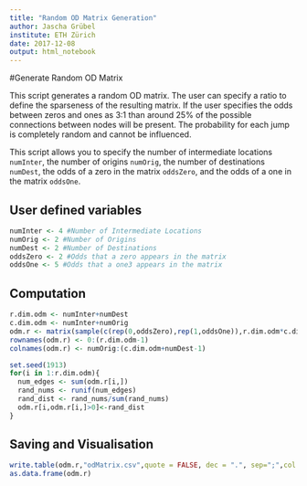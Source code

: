 ---
title: "Random OD Matrix Generation"
author: Jascha Grübel
institute: ETH Zürich
date: 2017-12-08
output: html_notebook
---

#Generate Random OD Matrix

This script generates a random OD matrix. The user can specify a ratio to define the sparseness of the resulting matrix. If the user specifies the odds between zeros and ones as 3:1 than around 25% of the possible connections between nodes will be present. The probability for each jump is completely random and cannot be influenced. 

This script allows you to specify the number of intermediate locations `numInter`, the number of origins `numOrig`, the number of destinations `numDest`, the odds of a zero in the matrix `oddsZero`, and the odds of a one in the matrix `oddsOne`.

## User defined variables
```{r}
numInter <- 4 #Number of Intermediate Locations
numOrig <- 2 #Number of Origins
numDest <- 2 #Number of Destinations
oddsZero <- 2 #Odds that a zero appears in the matrix
oddsOne <- 5 #Odds that a one3 appears in the matrix
```

## Computation
```{r}
r.dim.odm <- numInter+numDest
c.dim.odm <- numInter+numOrig
odm.r <- matrix(sample(c(rep(0,oddsZero),rep(1,oddsOne)),r.dim.odm*c.dim.odm, replace=TRUE),r.dim.odm,c.dim.odm)
rownames(odm.r) <- 0:(r.dim.odm-1)
colnames(odm.r) <- numOrig:(c.dim.odm+numDest-1)

set.seed(1913)
for(i in 1:r.dim.odm){
  num_edges <- sum(odm.r[i,])
  rand_nums <- runif(num_edges)
  rand_dist <- rand_nums/sum(rand_nums)
  odm.r[i,odm.r[i,]>0]<-rand_dist
}
```

## Saving and Visualisation
```{r}
write.table(odm.r,"odMatrix.csv",quote = FALSE, dec = ".", sep=";",col.names = NA)
as.data.frame(odm.r)
```
